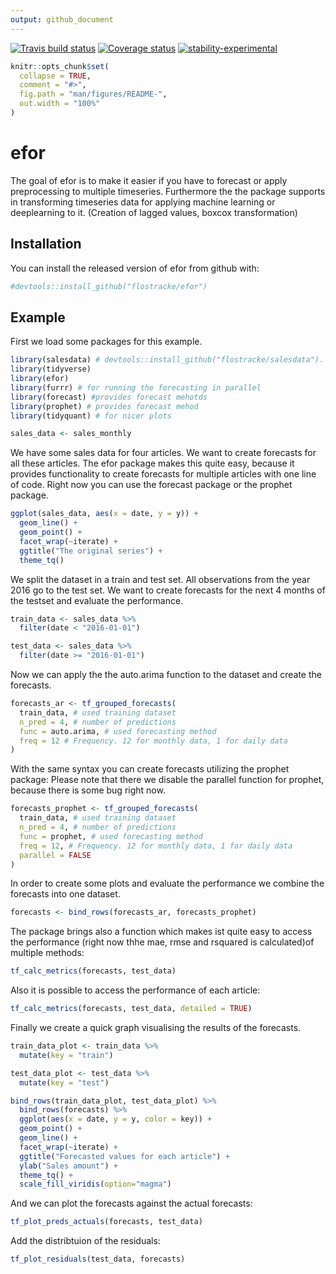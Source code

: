 ```yaml
---
output: github_document
---
```


<!-- README.md is generated from README.Rmd. Please edit that file -->

[![Travis build status](https://travis-ci.org/flostracke/efor.svg?branch=master)](https://travis-ci.org/flostracke/efor)
[![Coverage status](https://codecov.io/gh/flostracke/efor/branch/master/graph/badge.svg)](https://codecov.io/github/flostracke/efor?branch=master)
[![stability-experimental](https://img.shields.io/badge/stability-experimental-orange.svg)](https://github.com/joethorley/stability-badges#experimental)


```r
knitr::opts_chunk$set(
  collapse = TRUE,
  comment = "#>",
  fig.path = "man/figures/README-",
  out.width = "100%"
)
```
# efor

The goal of efor is to make it easier if you have to forecast or apply preprocessing to multiple timeseries.
Furthermore the the package supports in transforming timeseries data for applying machine learning or deeplearning to it.
(Creation of lagged values, boxcox transformation)

## Installation

You can install the released version of efor from github with:

``` r
#devtools::install_github("flostracke/efor")
```

## Example

First we load some packages for this example.
```r

library(salesdata) # devtools::install_github("flostracke/salesdata"). Some example data
library(tidyverse)
library(efor)
library(furrr) # for running the forecasting in parallel
library(forecast) #provides forecast mehotds
library(prophet) # provides forecast mehod
library(tidyquant) # for nicer plots

sales_data <- sales_monthly
```

We have some sales data for four articles. We want to create forecasts for all these articles.
The efor package makes this quite easy, because it provides functionality to create forecasts
for multiple articles with one line of code. Right now you can use the forecast package or 
the prophet package.

```r

ggplot(sales_data, aes(x = date, y = y)) +
  geom_line() +
  geom_point() +
  facet_wrap(~iterate) +
  ggtitle("The original series") +
  theme_tq() 
```

We split the dataset in a train and test set. All observations from the year 2016
go to the test set. We want to create forecasts for the next 4 months of the testset 
and evaluate the performance.

```r
train_data <- sales_data %>% 
  filter(date < "2016-01-01")

test_data <- sales_data %>% 
  filter(date >= "2016-01-01")
```

Now we can apply the the auto.arima function to the dataset and create the forecasts.
```r
forecasts_ar <- tf_grouped_forecasts(
  train_data, # used training dataset
  n_pred = 4, # number of predictions
  func = auto.arima, # used forecasting method
  freq = 12 # Frequency. 12 for monthly data, 1 for daily data
)
```

With the same syntax you can create forecasts utilizing the prophet package:
Please note that there we disable the parallel function for prophet, because there 
is some bug right now.

```r
forecasts_prophet <- tf_grouped_forecasts(
  train_data, # used training dataset
  n_pred = 4, # number of predictions
  func = prophet, # used forecasting method
  freq = 12, # Frequency. 12 for monthly data, 1 for daily data
  parallel = FALSE
)
```

In order to create some plots and evaluate the performance we combine the forecasts
into one dataset.

```r
forecasts <- bind_rows(forecasts_ar, forecasts_prophet)
```

The package brings also a function which makes ist quite easy to access the performance (right now thhe mae, rmse and rsquared is calculated)of multiple methods:

```r
tf_calc_metrics(forecasts, test_data)
```

Also it is possible to access the performance of each article:

```r
tf_calc_metrics(forecasts, test_data, detailed = TRUE)
```

Finally we create a quick graph visualising the results of the forecasts.

```r
train_data_plot <- train_data %>% 
  mutate(key = "train")

test_data_plot <- test_data %>% 
  mutate(key = "test")

bind_rows(train_data_plot, test_data_plot) %>% 
  bind_rows(forecasts) %>% 
  ggplot(aes(x = date, y = y, color = key)) +
  geom_point() +
  geom_line() +
  facet_wrap(~iterate) +
  ggtitle("Forecasted values for each article") +
  ylab("Sales amount") +
  theme_tq() +
  scale_fill_viridis(option="magma")
```

And we can plot the forecasts against the actual forecasts:
```r
tf_plot_preds_actuals(forecasts, test_data)
```

Add the distribtuion of the residuals:

```r
tf_plot_residuals(test_data, forecasts)
```


